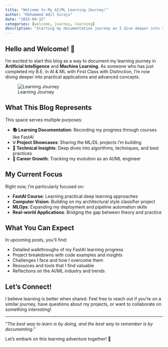 ```yaml
---
title: "Welcome to My AI/ML Learning Journey!"
author: "Mohammed Adil Siraju"
date: "2025-09-15"
categories: [welcome, journey, learning]
description: "Starting my documentation journey as I dive deeper into the world of AI and Machine Learning"
---
```


## Hello and Welcome! 👋

I'm excited to start this blog as a way to document my learning journey in **Artificial Intelligence** and **Machine Learning**. As someone who has just completed my B.E. in AI & ML with First Class with Distinction, I'm now diving deeper into practical applications and advanced concepts.

![Learning Journey](thumbnail.jpg)

## What This Blog Represents

This space serves multiple purposes:

- **📚 Learning Documentation**: Recording my progress through courses like FastAI
- **💡 Project Showcases**: Sharing the ML/DL projects I'm building
- **🔬 Technical Insights**: Deep dives into algorithms, techniques, and best practices
- **🚀 Career Growth**: Tracking my evolution as an AI/ML engineer

## My Current Focus

Right now, I'm particularly focused on:

- **FastAI Course**: Learning practical deep learning approaches
- **Computer Vision**: Building on my architectural style classifier project
- **MLOps**: Expanding my deployment and pipeline automation skills
- **Real-world Applications**: Bridging the gap between theory and practice

## What You Can Expect

In upcoming posts, you'll find:

- Detailed walkthroughs of my FastAI learning progress
- Project breakdowns with code examples and insights
- Challenges I face and how I overcome them
- Resources and tools that I find valuable
- Reflections on the AI/ML industry and trends

## Let's Connect!

I believe learning is better when shared. Feel free to reach out if you're on a similar journey, have questions about my projects, or want to collaborate on something interesting!

---

*"The best way to learn is by doing, and the best way to remember is by documenting."*

Let's embark on this learning adventure together! 🚀
